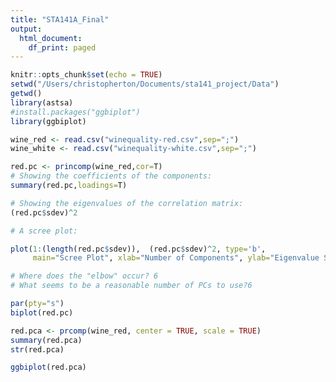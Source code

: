 ```yaml
---
title: "STA141A_Final"
output:
  html_document:
    df_print: paged
---
```


```r
knitr::opts_chunk$set(echo = TRUE)
setwd("/Users/christopherton/Documents/sta141_project/Data")
getwd()
library(astsa)
#install.packages("ggbiplot")
library(ggbiplot)
```

```r
wine_red <- read.csv("winequality-red.csv",sep=";")
wine_white <- read.csv("winequality-white.csv",sep=";")
```

```r
red.pc <- princomp(wine_red,cor=T)
# Showing the coefficients of the components:
summary(red.pc,loadings=T)

# Showing the eigenvalues of the correlation matrix:
(red.pc$sdev)^2

# A scree plot:

plot(1:(length(red.pc$sdev)),  (red.pc$sdev)^2, type='b', 
     main="Scree Plot", xlab="Number of Components", ylab="Eigenvalue Size")

# Where does the "elbow" occur? 6
# What seems to be a reasonable number of PCs to use?6
```

```r
par(pty="s")
biplot(red.pc)
```

```r
red.pca <- prcomp(wine_red, center = TRUE, scale = TRUE)
summary(red.pca)
str(red.pca)

ggbiplot(red.pca)
```



